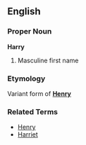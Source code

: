 ==English==
===Proper Noun===
'''Harry'''

# Masculine first name

===Etymology===
Variant form of '''[[Henry]]'''

===Related Terms===
* [[Henry]]
* [[Harriet]]